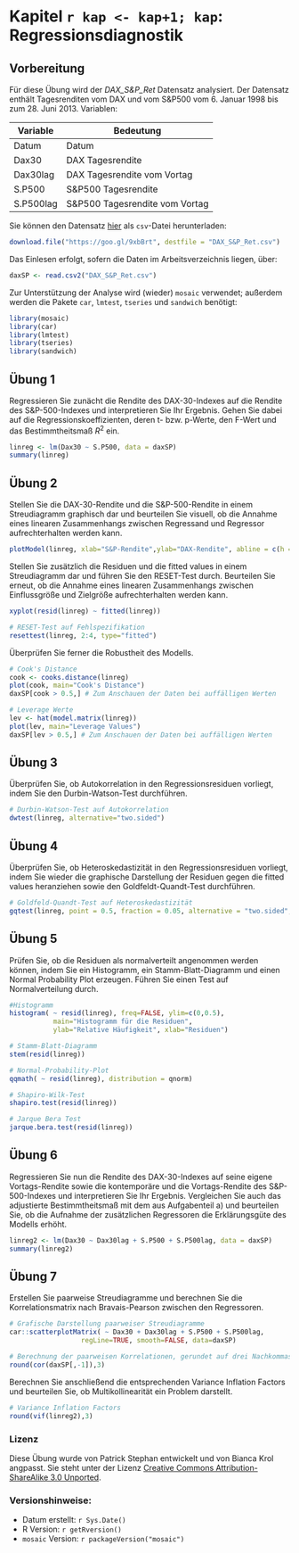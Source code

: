 # Kapitel `r kap <- kap+1; kap`: Regressionsdiagnostik

## Vorbereitung

Für diese Übung wird der *DAX_S&P_Ret* Datensatz analysiert. Der Datensatz enthält Tagesrenditen vom DAX und vom S&P500 vom 6. Januar 1998 bis zum 28. Juni 2013. Variablen:

Variable  |   Bedeutung    
----------|-------------------------------
Datum	    |	Datum
Dax30		  |	DAX Tagesrendite
Dax30lag  |	DAX Tagesrendite vom Vortag
S.P500	  |	S&P500 Tagesrendite
S.P500lag	|	S&P500 Tagesrendite vom Vortag


Sie können den Datensatz [hier](https://goo.gl/9xbBrt) als `csv`-Datei herunterladen:
```r
download.file("https://goo.gl/9xbBrt", destfile = "DAX_S&P_Ret.csv")
```

Das Einlesen erfolgt, sofern die Daten im Arbeitsverzeichnis liegen, über:
```r
daxSP <- read.csv2("DAX_S&P_Ret.csv")
```

Zur Unterstützung der Analyse wird (wieder) `mosaic` verwendet; außerdem werden die Pakete `car`, `lmtest`, `tseries` und `sandwich` benötigt:
```r
library(mosaic)
library(car)
library(lmtest)
library(tseries)
library(sandwich)
```

## Übung 1
Regressieren Sie zunächt die Rendite des DAX-30-Indexes auf die Rendite des S&P-500-Indexes und interpretieren Sie Ihr Ergebnis. Gehen Sie dabei auf die Regressionskoeffizienten, deren t- bzw. p-Werte, den F-Wert und das Bestimmtheitsmaß $R^2$ ein.
```r
linreg <- lm(Dax30 ~ S.P500, data = daxSP)
summary(linreg)
```

## Übung 2
Stellen Sie die DAX-30-Rendite und die S&P-500-Rendite in einem Streudiagramm graphisch dar und beurteilen Sie visuell, ob die Annahme eines linearen Zusammenhangs zwischen Regressand und Regressor aufrechterhalten werden kann. 

```r
plotModel(linreg, xlab="S&P-Rendite",ylab="DAX-Rendite", abline = c(h = 0, v = 0))

```

Stellen Sie zusätzlich die Residuen und die fitted values in einem Streudiagramm dar und führen Sie den RESET-Test durch. Beurteilen Sie erneut, ob die Annahme eines linearen Zusammenhangs zwischen Einflussgröße und Zielgröße aufrechterhalten werden kann. 

```r
xyplot(resid(linreg) ~ fitted(linreg))

# RESET-Test auf Fehlspezifikation
resettest(linreg, 2:4, type="fitted")
```

Überprüfen Sie ferner die Robustheit des Modells.

```r
# Cook's Distance
cook <- cooks.distance(linreg)
plot(cook, main="Cook's Distance")
daxSP[cook > 0.5,] # Zum Anschauen der Daten bei auffälligen Werten

# Leverage Werte
lev <- hat(model.matrix(linreg))
plot(lev, main="Leverage Values")
daxSP[lev > 0.5,] # Zum Anschauen der Daten bei auffälligen Werten
```


## Übung 3
Überprüfen Sie, ob Autokorrelation in den Regressionsresiduen vorliegt, indem Sie den Durbin-Watson-Test durchführen.

```r
# Durbin-Watson-Test auf Autokorrelation
dwtest(linreg, alternative="two.sided")
```


## Übung 4
Überprüfen Sie, ob Heteroskedastizität in den Regressionsresiduen vorliegt, indem Sie wieder die graphische Darstellung der Residuen gegen die fitted values heranziehen sowie den Goldfeldt-Quandt-Test durchführen.

```r
# Goldfeld-Quandt-Test auf Heteroskedastizität
gqtest(linreg, point = 0.5, fraction = 0.05, alternative = "two.sided", order.by = daxSP$Datum)
```


## Übung 5
Prüfen Sie, ob die Residuen als normalverteilt angenommen werden können, indem Sie ein Histogramm, ein Stamm-Blatt-Diagramm und einen Normal Probability Plot erzeugen. Führen Sie einen Test auf Normalverteilung durch.

```r
#Histogramm
histogram( ~ resid(linreg), freq=FALSE, ylim=c(0,0.5), 
           main="Histogramm für die Residuen", 
           ylab="Relative Häufigkeit", xlab="Residuen")

# Stamm-Blatt-Diagramm
stem(resid(linreg))

# Normal-Probability-Plot
qqmath( ~ resid(linreg), distribution = qnorm)

# Shapiro-Wilk-Test
shapiro.test(resid(linreg))

# Jarque Bera Test
jarque.bera.test(resid(linreg))
```


## Übung 6	
Regressieren Sie nun die Rendite des DAX-30-Indexes auf seine eigene Vortags-Rendite sowie die kontemporäre und die Vortags-Rendite des S&P-500-Indexes und interpretieren Sie Ihr Ergebnis. Vergleichen Sie auch das adjustierte Bestimmtheitsmaß mit dem aus Aufgabenteil a) und beurteilen Sie, ob die Aufnahme der zusätzlichen Regressoren die Erklärungsgüte des Modells erhöht.

```r
linreg2 <- lm(Dax30 ~ Dax30lag + S.P500 + S.P500lag, data = daxSP)
summary(linreg2)
```


## Übung 7	
Erstellen Sie paarweise Streudiagramme und berechnen Sie die Korrelationsmatrix nach Bravais-Pearson zwischen den Regressoren. 

```r
# Grafische Darstellung paarweiser Streudiagramme
car::scatterplotMatrix( ~ Dax30 + Dax30lag + S.P500 + S.P500lag,
                  regLine=TRUE, smooth=FALSE, data=daxSP)

# Berechnung der paarweisen Korrelationen, gerundet auf drei Nachkommastellen
round(cor(daxSP[,-1]),3)

```

Berechnen Sie anschließend die entsprechenden Variance Inflation Factors und beurteilen Sie, ob Multikollinearität ein Problem darstellt.

```r
# Variance Inflation Factors
round(vif(linreg2),3)
```


### Lizenz
Diese Übung wurde von Patrick Stephan entwickelt und von Bianca Krol angpasst. Sie steht unter der Lizenz [Creative Commons Attribution-ShareAlike 3.0 Unported](http://creativecommons.org/licenses/by-sa/3.0).  

### Versionshinweise:
* Datum erstellt: `r Sys.Date()`
* R Version: `r getRversion()`
* `mosaic` Version: `r packageVersion("mosaic")`


